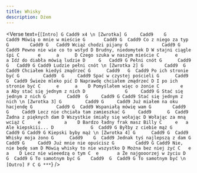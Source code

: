 ```yaml
---
title: Whisky
description: Dżem
---
```



<Verse
  text={`
[Intro]
G Cadd9 x4
\n
[Zwrotka]
G     Cadd9    G      Cadd9
Mówią o mnie w mieście
G       Cadd9 G  Cadd9
Co z niego za typ
G        Cadd9 G   Cadd9
Wciąż chodzi pijany
G             Cadd9 G    Cadd9
Pewno nie wie co to wstyd
D
Brudny, niedomytek
D
W stajni ciągle śpi
      C       e      a      D
Czego szuka w naszym mieście
       C      e     a
Idź do diabła mówią ludzie
D     G   Cadd9 G
Pełni cnót
G      Cadd9 G   Cadd9 G Cadd9
Ludzie pełni cnót
\n
[Zwrotka 2]
G        Cadd9  G       Cadd9
Chciałem kiedyś zmądrzeć
G      Cadd9   G  Cadd9
Po ich stronie być
G         Cadd9  G     Cadd9
Spać w czystej pościeli
G      Cadd9 G  Cadd9
Świeże mleko pić
  D
Naprawdę chciałem zmądrzeć
D
I po ich stronie być
    C      e      a    D
Pomyślałem więc o żonie
    C        e        a
Aby stać się jednym z nich
D               G     Cadd9 G
Stać się jednym z nich
G        Cadd9  G     Cadd9 G Cadd9
Stać się jednym z nich
\n
[Zwrotka 3]
    G         Cadd9 G     Cadd9
Już miałem na oku hacjendę
G         Cadd9 G  Cadd9
Wspaniałą mówię wam
G        Cadd9   G     Cadd9
Lecz nie chciała tam zamieszkać
G     Cadd9      G  Cadd9
Żadna z pięknych dam
          D
Wszystkie śmiały się wołając
D
Wołając za mną wciąż
       C     e         a    D
Bardzo ładny frak masz Billy
    C     e   a
Ale kiepskiii...
D              G  Cadd9 G
Byłby z ciebie mąż
G       Cadd9 G Cadd9 G
Kiepski byby mąż
\n
[Zwrotka 4]
G      Cadd9 G  Cadd9
Whisky moja żono
       G      Cadd9    G  Cadd9
Jednak tyś najlepszą z dam
G        Cadd9 G     Cadd9
Już mnie nie opuścisz
G        Cadd9 G Cadd9
Nie, nie będę sam
      D
Mówią whisky to nie wszystko
D
Można bez niej żyć
         C   e    a    D
Lecz nie wieeedzą o tym
      C  e       a
Że najgooorzej w życiu
D           G  Cadd9 G
To samotnym być
G    Cadd9  G  Cadd9 G
To samotnym być
\n
[Outro]
F C G ***
`}
/>
